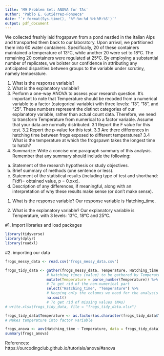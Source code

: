 ```yaml
---
title: 'M9 Problem Set: ANOVA for TAs'
author: "Pablo E. Gutiérrez-Fonseca"
date: "`r format(Sys.time(), '%Y-%m-%d %H:%M:%S')`"
output: pdf_document
---
```


We collected freshly laid frogspawn from a pond nestled in the Italian Alps and transported them back to our laboratory. Upon arrival, we partitioned them into 60 water containers. Specifically, 20 of these containers maintained a temperature of 13°C, while another 20 were set to 18°C. The remaining 20 containers were regulated at 25°C. By employing a substantial number of replicates, we bolster our confidence in attributing any anticipated disparities between groups to the variable under scrutiny, namely temperature.

1. What is the response variable?
2. What is the explanatory variable?
3. Perform a one-way ANOVA to assess your research question. It's important to note that Temperature should be recoded from a numerical variable to a factor (categorical variable) with three levels: "13", "18", and "25". These numbers represent the distinct categories of our explanatory variable, rather than actual count data. Therefore, we need to transform Temperature from numerical to a factor variable.
Assume that your data are normally distributed.
3.1 Report the F value for this test. 
3.2 Report the p-value for this test. 
3.3 Are there differences in hatching time between frogs exposed to different temperatures?
3.4 What is the temperature at which the frogspawn takes the longest time to hatch?
4. Summarize:  Write a concise one paragraph summary of this analysis. Remember that any summary should include the following:  
a. Statement of the research hypothesis or study objectives.  
b. Brief summary of methods (one sentence or less).  
c. Statement of the statistical results (including type of test and shorthand: F(df)= obtained value, p = 0.xxx).  
d. Description of any differences, if meaningful, along with an interpretation of why these results make sense (or don't make sense).



1. What is the response variable?
Our response variable is Hatching_time.

2. What is the explanatory variable?
Our explanatory variable is Temperature, with 3 levels: 13°C, 18°C and 25°C.

#1. Import libraries and load packages
```r
library(tidyverse)
library(dplyr)
library(readxl)
```


#2. importing our data
```r
frogs_messy_data <- read.csv("frogs_messy_data.csv")
```


```r
frogs_tidy_data <- gather(frogs_messy_data, Temperature, Hatching_time, c(2:4)) %>%    
                   # Hatching times (value) to be gathered by Temperature (key)
                   mutate(Temperature = parse_number(Temperature)) %>%                 
                   # To get rid of the non-numerical part
                   select("Hatching_time", "Temperature") %>%                          
                   # Keeping only the columns we need for the analysis
                   na.omit()                                                           
                   # To get rid of missing values (NAs)
# write.xlsx(frogs_tidy_data, file = "frogs_tidy_data.xlsx")
```


```r
frogs_tidy_data$Temperature <- as.factor(as.character(frogs_tidy_data$Temperature))   
# Makes temperature into factor variable 

frogs_anova <- aov(Hatching_time ~ Temperature, data = frogs_tidy_data)
summary(frogs_anova)
```


References:  
https://ourcodingclub.github.io/tutorials/anova/#anova
